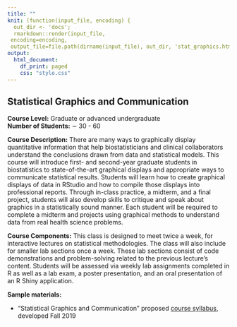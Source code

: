 ```yaml
---
title: ""
knit: (function(input_file, encoding) {
  out_dir <- 'docs';
  rmarkdown::render(input_file,
 encoding=encoding,
 output_file=file.path(dirname(input_file), out_dir, 'stat_graphics.html'))})
output:
  html_document:
    df_print: paged
    css: "style.css"
---
```


## Statistical Graphics and Communication

**Course Level:** Graduate or advanced undergraduate    
**Number of Students:** $\sim$ 30 - 60 

</div>

\noindent
**Course Description:** There are many ways to graphically display quantitative information that help biostatisticians and clinical collaborators understand the conclusions drawn from data and statistical models. This course will introduce first- and second-year graduate students in biostatistics to state-of-the-art graphical displays and appropriate ways to communicate statistical results. Students will learn how to create graphical displays of data in RStudio and how to compile those displays into professional reports. Through in-class practice, a midterm, and a final project, students will also develop skills to critique and speak about graphics in a statistically sound manner. Each student will be required to complete a midterm and projects using graphical methods to understand data from real health science problems. 
\vspace{1em}

\noindent
**Course Components:** This class is designed to meet twice a week, for interactive lectures on statistical methodologies. The class will also include for smaller lab sections once a week. These lab sections consist of code demonstrations and problem-solving related to the previous lecture's content. Students will be assessed via weekly lab assignments completed in R as well as a lab exam, a poster presentation, and an oral presentation of an R Shiny application. 

\noindent
**Sample materials:**  

- "Statistical Graphics and Communication" proposed [course syllabus](https://github.com/kimberlywebb/teaching_portfolio_docs/blob/01f5f68294a8f4a3b9d3252ae07e9eba458352f6/StatGraphics_Syllabus.pdf?raw=true), developed Fall 2019